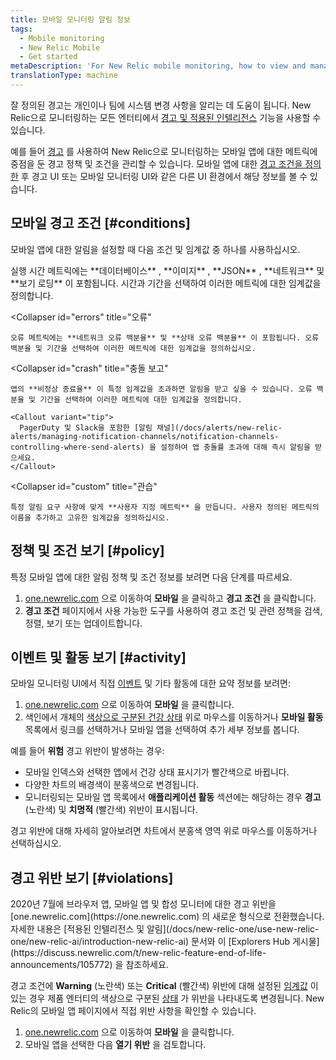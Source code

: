 ```yaml
---
title: 모바일 모니터링 알림 정보
tags:
  - Mobile monitoring
  - New Relic Mobile
  - Get started
metaDescription: 'For New Relic mobile monitoring, how to view and manage alert policies, conditions, violations, and other activity and events.'
translationType: machine
---
```


잘 정의된 경고는 개인이나 팀에 시스템 변경 사항을 알리는 데 도움이 됩니다. New Relic으로 모니터링하는 모든 엔터티에서 [경고 및 적용된 인텔리전스](/docs/alerts-applied-intelligence) 기능을 사용할 수 있습니다.

예를 들어 [경고](/docs/alerts-applied-intelligence/new-relic-alerts/get-started/introduction-alerts) 를 사용하여 New Relic으로 모니터링하는 모바일 앱에 대한 메트릭에 중점을 둔 경고 정책 및 조건을 관리할 수 있습니다. 모바일 앱에 대한 [경고 조건을 정의한](/docs/alerts-applied-intelligence/new-relic-alerts/alert-conditions/create-alert-conditions) 후 경고 UI 또는 모바일 모니터링 UI와 같은 다른 UI 환경에서 해당 정보를 볼 수 있습니다.

## 모바일 경고 조건 [#conditions]

모바일 앱에 대한 알림을 설정할 때 다음 조건 및 임계값 중 하나를 사용하십시오.

<CollapserGroup>
  <Collapser
    id="execution"
    title="실행 시간"
  >
    실행 시간 메트릭에는 **데이터베이스** , **이미지** , **JSON** , **네트워크** 및 **보기 로딩** 이 포함됩니다. 시간과 기간을 선택하여 이러한 메트릭에 대한 임계값을 정의합니다.
  </Collapser>

  <Collapser
    id="errors"
    title="오류"
  >
    오류 메트릭에는 **네트워크 오류 백분율** 및 **상태 오류 백분율** 이 포함됩니다. 오류 백분율 및 기간을 선택하여 이러한 메트릭에 대한 임계값을 정의하십시오.
  </Collapser>

  <Collapser
    id="crash"
    title="충돌 보고"
  >
    앱의 **비정상 종료율** 이 특정 임계값을 초과하면 알림을 받고 싶을 수 있습니다. 오류 백분율 및 기간을 선택하여 이러한 메트릭에 대한 임계값을 정의합니다.

    <Callout variant="tip">
      PagerDuty 및 Slack을 포함한 [알림 채널](/docs/alerts/new-relic-alerts/managing-notification-channels/notification-channels-controlling-where-send-alerts) 을 설정하여 앱 충돌률 초과에 대해 즉시 알림을 받으세요.
    </Callout>
  </Collapser>

  <Collapser
    id="custom"
    title="관습"
  >
    특정 알림 요구 사항에 맞게 **사용자 지정 메트릭** 을 만듭니다. 사용자 정의된 메트릭의 이름을 추가하고 고유한 임계값을 정의하십시오.
  </Collapser>
</CollapserGroup>

## 정책 및 조건 보기 [#policy]

특정 모바일 앱에 대한 알림 정책 및 조건 정보를 보려면 다음 단계를 따르세요.

1. [one.newrelic.com](https://one.newrelic.com) 으로 이동하여 **모바일** 을 클릭하고 **경고 조건** 을 클릭합니다.
2. **경고 조건** 페이지에서 사용 가능한 도구를 사용하여 경고 조건 및 관련 정책을 검색, 정렬, 보기 또는 업데이트합니다.

## 이벤트 및 활동 보기 [#activity]

모바일 모니터링 UI에서 직접 [이벤트](/docs/alerts/new-relic-alerts-beta/getting-started/alerts-glossary#event) 및 기타 활동에 대한 요약 정보를 보려면:

1. [one.newrelic.com](https://one.newrelic.com) 으로 이동하여 **모바일** 을 클릭합니다.
2. 색인에서 개체의 [색상으로 구분된 건강 상태](/docs/alerts/new-relic-alerts-beta/getting-started/alerts-glossary#health-status) 위로 마우스를 이동하거나 **모바일 활동** 목록에서 링크를 선택하거나 모바일 앱을 선택하여 추가 세부 정보를 봅니다.

예를 들어 **위험** 경고 위반이 발생하는 경우:

* 모바일 인덱스와 선택한 앱에서 건강 상태 표시기가 빨간색으로 바뀝니다.
* 다양한 차트의 배경색이 분홍색으로 변경됩니다.
* 모니터링되는 모바일 앱 목록에서 **애플리케이션 활동** 섹션에는 해당하는 경우 **경고** (노란색) 및 **치명적** (빨간색) 위반이 표시됩니다.

경고 위반에 대해 자세히 알아보려면 차트에서 분홍색 영역 위로 마우스를 이동하거나 선택하십시오.

## 경고 위반 보기 [#violations]

<Callout variant="important">
  2020년 7월에 브라우저 앱, 모바일 앱 및 합성 모니터에 대한 경고 위반을 [one.newrelic.com](https://one.newrelic.com) 의 새로운 형식으로 전환했습니다. 자세한 내용은 [적용된 인텔리전스 및 알림](/docs/new-relic-one/use-new-relic-one/new-relic-ai/introduction-new-relic-ai) 문서와 이 [Explorers Hub 게시물](https://discuss.newrelic.com/t/new-relic-feature-end-of-life-announcements/105772) 을 참조하세요.
</Callout>

경고 조건에 **Warning** (노란색) 또는 **Critical** (빨간색) 위반에 대해 설정된 [임계값](/docs/alerts/new-relic-alerts-beta/getting-started/alerts-glossary#alert-threshold) 이 있는 경우 제품 엔터티의 색상으로 구분된 [상태](/docs/alerts/new-relic-alerts-beta/getting-started/alerts-glossary#health-status) 가 위반을 나타내도록 변경됩니다. New Relic의 모바일 앱 페이지에서 직접 위반 사항을 확인할 수 있습니다.

1. [one.newrelic.com](https://one.newrelic.com) 으로 이동하여 **모바일** 을 클릭합니다.
2. 모바일 앱을 선택한 다음 **열기 위반** 을 검토합니다.